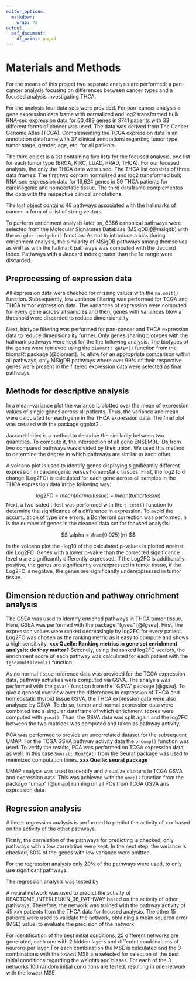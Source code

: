 ```yaml
---
editor_options:
  markdown:
    wrap: 72
output:
  pdf_document:
    df_print: paged
---
```


# Materials and Methods

For the means of this project two separate analysis are performed: a
pan-cancer analysis focusing on differences between cancer types and a
focused analysis investigating THCA.


For the analysis four data sets were provided. For pan-cancer analysis a
gene expression data frame with normalized and log2 transformed bulk
RNA-seq expression data for 60,489 genes in 9741 patients with 33
different forms of cancer was used. The data was derived from The Cancer
Genome Atlas (TCGA). Complementing the TCGA expression data is an
annotation dataframe with 37 clinical annotations regarding tumor type,
tumor stage, gender, age, etc. for all patients.

The third object is a list containing five lists for the focused
analysis, one list for each tumor type (BRCA, KIRC, LUAD, PRAD, THCA).
For our focused analysis, the only the THCA data were used. The THCA
list consists of three data frames: The first two contain normalized and
log2 transformed bulk RNA-seq expression data for 19,624 genes in 59
THCA patients for carcinogenic and homeostatic tissue. The third
dataframe complementes the data with the respective clinical
annotations.

The last object contains 46 pathways associated with the hallmarks of
cancer in form of a list of string vectors.


To perform enrichment analysis later on, 6366 canonical pathways were
selected from the Molecular Signatures Database (MSigDB)[@msigdb] with
the `msigdbr::msigdbr()` function. As not to introduce a bias during
enrichment analysis, the similarity of MSigDB pathways among themselves
as well as with the hallmark pathways was computed with the Jaccard
index. Pathways with a Jaccard index greater than the 1$\sigma$ range
were discarded.

## Preprocessing of expression data

All expression data were checked for missing values with the `na.omit()`
function. Subsequently, low variance filtering was performed for TCGA
and THCA tumor expression data. The variances of expression were
computed for every gene across all samples and then, genes with
variances blow a threshold were discarded to reduce dimensionality.

Next, biotype filtering was performed for pan-cancer and THCA expression
data to reduce dimensionality further. Only genes sharing biotypes with
the hallmark pathways were kept for the the following analysis. The
biotypes of the genes were retrieved using the `biomart::getBM()`
function from the biomaRt package [@biomart]. To allow for an
appropriate comparison within all pathways, only MSigDB pathways where
over 99% of their respective genes were present in the filtered
expression data were selected as final pathways.

## Methods for descriptive analysis

In a mean-variance plot the variance is plotted over the mean of
expression values of single genes across all patients. Thus, the
variance and mean were calculated for each gene in the THCA expression
data. The final plot was created with the package ggplot2 \ref{ggplot2}.

Jaccard-Index is a method to describe the similarity between two
quantities. To compute it, the intersection of all gene ENSEMBL-IDs from
two compared pathways was divided by their union. We used this method to
determine the degree in which pathways are similar to each other.

A volcano plot is used to identify genes displaying significantly
different expression in carcinogenic versus homeostatic tissues. First,
the log2 fold change (Log2FC) is calculated for each gene across all
samples in the THCA expression data in the following way:

$$
log2FC = mean(normal tissue) - mean(tumor tissue)
$$Next, a two-sided t-test was performed with the `t.test()` function to
determine the significance of a difference in expression. To avoid the
accumulation of type one errors, a Bonferroni correction was performed.
n is the number of genes in the cleaned data set for focused analysis:

$$
\alpha = \frac{0.025}{n}
$$

In the volcano plot the -log10 of the calculated p-values is plotted
against die Log2FC. Genes with a lower p-value than the corrected
significance level $\alpha$ are significantly differently expressed. If
the Log2FC is additionally positive, the genes are significantly
overexpressed in tumor tissue, if the Log2FC is negative, the genes are
significantly underexpressed in tumor tissue.

## Dimension reduction and pathway enrichment analysis

The GSEA was used to identify enriched pathways in THCA tumor tissue.
Here, GSEA was performed with the package "fgsea" [@fgsea]. First, the
expression values were ranked decreasingly by log2FC for every patient.
Log2FC was chosen as the ranking metric as it easy to compute and shows
a high sensitivity. **xxx Quelle: Ranking metrics in gene set enrichment
analysis: do they matter?** Secondly, using the ranked log2FC vectors,
the enrichment score of each pathway was calculated for each patient
with the `fgseamultilevel()` function.

As no normal tissue reference data was provided for the TCGA expression
data, pathway activities were computed via GSVA. The analysis was
performed with the `gsva()` function from the "GSVA" package [@gsva]. To
give a general overview over the differences in expression of THCA and
homeostatic thyroid tissue GSVA, the THCA expression data were also
analysed by GSVA. To do so, tumor and normal expression data were
combined into a singular dataframe of which enrichment scores were
computed with `gsva()`. Than, the GSVA data was split again and the
log2FC between the two matrices was computed and taken as pathway
activity.

PCA was performed to provide an uncorrelated dataset for the subsequent
UMAP. For the TCGA GSVA pathway activity data the `prcomp()` function
was used. To verify the results, PCA was performed on TCGA expression
data, as well. In this case `Seurat::RunPCA()` from the Seurat package
was used to minimized computation times. **xxx Quelle: seurat package**

UMAP analysis was used to identify and visualize clusters in TCGA GSVA
and expression data. This was achieved with the `umap()` function from
the package "umap" [@umap] running on all PCs from TCGA GSVA ans
expression data.

## Regression analysis

A linear regression analysis is performed to predict the activity of xxx
based on the activity of the other pathways.

Firstly, the correlation of the pathways for predicting is checked, only
pathways with a low correlation were kept. In the next step, the
variance is checked, 80% of the genes with low variance were omitted.

For the regression analysis only 20% of the pathways were used, to only
use significant pathways.

The regression analysis was tested by


A neural network was used to predict the activity of
REACTOME_INTERLEUKIN_36_PATHWAY based on the activity of other pathways.
Therefore, the network was trained with the pathway activity of 45 xxx
patients from the THCA data for focused analysis. The other 15 patients
were used to validate the network, obtaining a mean squared error (MSE)
value, to evaluate the precision of the network.

For identification of the best initial conditions, 25 different networks
are generated, each one with 2 hidden layers and different combinations
of neurons per layer. For each combination the MSE is calculated and the
3 combinations with the lowest MSE are selected for selection of the
best initial conditions regarding the weights and biases. For each of
the 3 networks 100 random initial conditions are tested, resulting in
one network with the lowest MSE.
